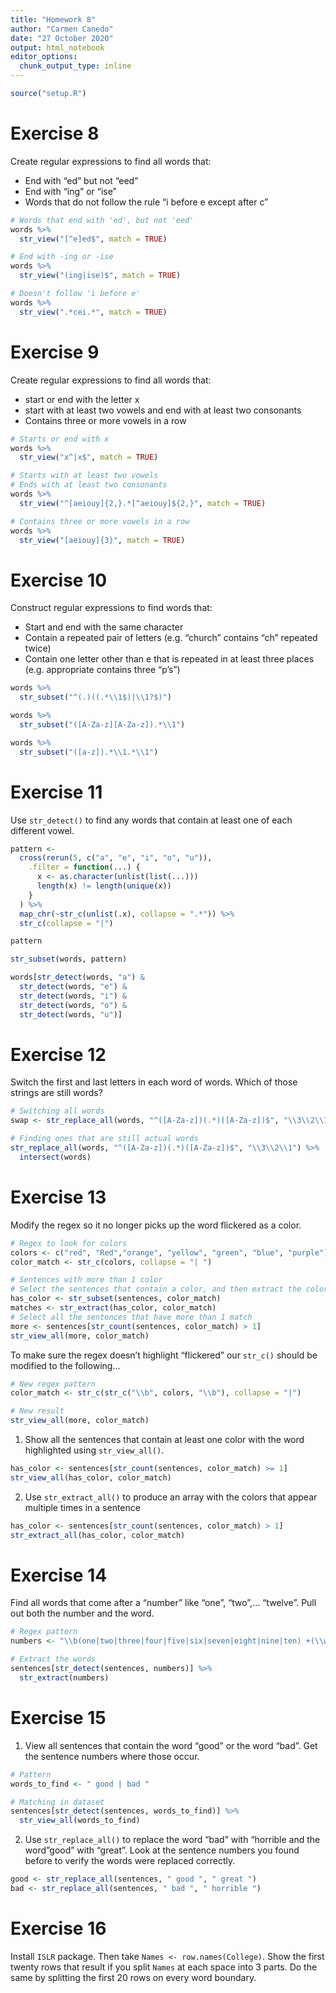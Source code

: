 ```yaml
---
title: "Homework 8"
author: "Carmen Canedo"
date: "27 October 2020"
output: html_notebook
editor_options: 
  chunk_output_type: inline
---
```


```r
source("setup.R")
```


# Exercise 8
Create regular expressions to find all words that:

  + End with "ed" but not "eed"
  + End with "ing" or "ise"
  + Words that do not follow the rule "i before e except after c"
  
```r
# Words that end with 'ed', but not 'eed'
words %>% 
  str_view("[^e]ed$", match = TRUE)
```

```r
# End with -ing or -ise
words %>% 
  str_view("(ing|ise)$", match = TRUE)
```

```r
# Doesn't follow 'i before e'
words %>% 
  str_view(".*cei.*", match = TRUE)
```

# Exercise 9
Create regular expressions to find all words that:

  + start or end with the letter x
  + start with at least two vowels and end with at least two consonants
  + Contains three or more vowels in a row
  
```r
# Starts or end with x
words %>% 
  str_view("x^|x$", match = TRUE)
```
  
```r
# Starts with at least two vowels
# Ends with at least two consonants
words %>% 
  str_view("^[aeiouy]{2,}.*[^aeiouy]${2,}", match = TRUE)
```
  
```r
# Contains three or more vowels in a row
words %>% 
  str_view("[aeiouy]{3}", match = TRUE)
```

# Exercise 10
Construct regular expressions to find words that:

  + Start and end with the same character
  + Contain a repeated pair of letters (e.g. "church" contains "ch" repeated twice)
  + Contain one letter other than e that is repeated in at least three places (e.g. appropriate contains three "p's")
  
```r
words %>% 
  str_subset("^(.)((.*\\1$)|\\1?$)")
```

```r
words %>% 
  str_subset("([A-Za-z][A-Za-z]).*\\1")
```

```r
words %>% 
  str_subset("([a-z]).*\\1.*\\1")
```

# Exercise 11
Use `str_detect()` to find any words that contain at least one of each different vowel.
```r
pattern <-
  cross(rerun(5, c("a", "e", "i", "o", "u")),
    .filter = function(...) {
      x <- as.character(unlist(list(...)))
      length(x) != length(unique(x))
    }
  ) %>%
  map_chr(~str_c(unlist(.x), collapse = ".*")) %>%
  str_c(collapse = "|")

pattern
```

```r
str_subset(words, pattern)

words[str_detect(words, "a") &
  str_detect(words, "e") &
  str_detect(words, "i") &
  str_detect(words, "o") &
  str_detect(words, "u")]
```


# Exercise 12
Switch the first and last letters in each word of words. Which of those strings are still words?
```r
# Switching all words
swap <- str_replace_all(words, "^([A-Za-z])(.*)([A-Za-z])$", "\\3\\2\\1")
```


```r
# Finding ones that are still actual words
str_replace_all(words, "^([A-Za-z])(.*)([A-Za-z])$", "\\3\\2\\1") %>% 
  intersect(words)
```

# Exercise 13
Modify the regex so it no longer picks up the word flickered as a color.
```r
# Regex to look for colors
colors <- c("red", "Red","orange", "yellow", "green", "blue", "purple")
color_match <- str_c(colors, collapse = "| ")
```

```r
# Sentences with more than 1 color
# Select the sentences that contain a color, and then extract the color to figure out which one it is
has_color <- str_subset(sentences, color_match)
matches <- str_extract(has_color, color_match)
# Select all the sentences that have more than 1 match
more <- sentences[str_count(sentences, color_match) > 1]
str_view_all(more, color_match)
```
To make sure the regex doesn't highlight "flickered" our `str_c()` should be modified to the following...
```r
# New regex pattern
color_match <- str_c(str_c("\\b", colors, "\\b"), collapse = "|")

# New result
str_view_all(more, color_match)
```


  1. Show all the sentences that contain at least one color with the word highlighted using `str_view_all()`.
```r
has_color <- sentences[str_count(sentences, color_match) >= 1]
str_view_all(has_color, color_match)
```

  2. Use `str_extract_all()` to produce an array with the colors that appear multiple times in a sentence
```r
has_color <- sentences[str_count(sentences, color_match) > 1]
str_extract_all(has_color, color_match)
```
  
  
# Exercise 14
Find all words that come after a "number" like "one", "two",... "twelve". Pull out both the number and the word.
```r
# Regex pattern
numbers <- "\\b(one|two|three|four|five|six|seven|eight|nine|ten) +(\\w+)"

# Extract the words
sentences[str_detect(sentences, numbers)] %>%
  str_extract(numbers)
```

# Exercise 15

  1. View all sentences that contain the word "good" or the word "bad". Get the sentence numbers where those occur.
```r
# Pattern
words_to_find <- " good | bad "

# Matching in dataset
sentences[str_detect(sentences, words_to_find)] %>% 
  str_view_all(words_to_find)
```

  2. Use `str_replace_all()` to replace the word "bad" with "horrible and the word "good" with "great". Look at the sentence numbers you found before to verify the words were replaced correctly.
```r
good <- str_replace_all(sentences, " good ", " great ")
bad <- str_replace_all(sentences, " bad ", " horrible ")
```
  
  
# Exercise 16
Install `ISLR` package. Then take `Names <- row.names(College)`. Show the first twenty rows that result if you split `Names` at each space into 3 parts. Do the same by splitting the first 20 rows on every word boundary.